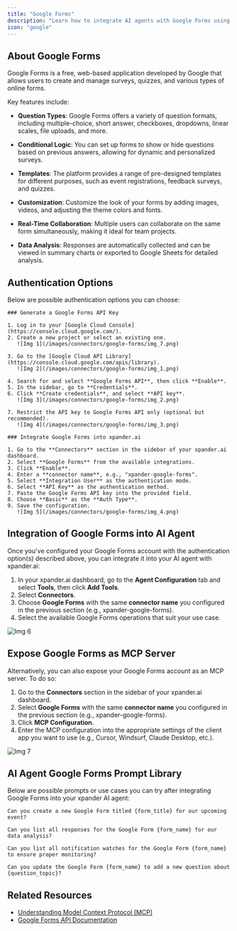 ```yaml
---
title: "Google Forms"
description: "Learn how to integrate AI agents with Google Forms using xpander.ai. Create dynamic, intelligent forms that can automatically analyze responses, provide personalized follow-ups, and streamline data collection."
icon: "google"
---
```


## About Google Forms

Google Forms is a free, web-based application developed by Google that allows users to create and manage surveys, quizzes, and various types of online forms. 

Key features include:

- **Question Types**: Google Forms offers a variety of question formats, including multiple-choice, short answer, checkboxes, dropdowns, linear scales, file uploads, and more. 

- **Conditional Logic**: You can set up forms to show or hide questions based on previous answers, allowing for dynamic and personalized surveys. 

- **Templates**: The platform provides a range of pre-designed templates for different purposes, such as event registrations, feedback surveys, and quizzes.

- **Customization**: Customize the look of your forms by adding images, videos, and adjusting the theme colors and fonts. 

- **Real-Time Collaboration**: Multiple users can collaborate on the same form simultaneously, making it ideal for team projects. 

- **Data Analysis**: Responses are automatically collected and can be viewed in summary charts or exported to Google Sheets for detailed analysis. 


## Authentication Options

Below are possible authentication options you can choose:

<Tabs>

  <Tab title="API Access">

    ### Generate a Google Forms API Key

    1. Log in to your [Google Cloud Console](https://console.cloud.google.com/).  
    2. Create a new project or select an existing one.  
       ![Img 1](/images/connectors/google-forms/img_7.png)

    3. Go to the [Google Cloud API Library](https://console.cloud.google.com/apis/library).  
       ![Img 2](/images/connectors/google-forms/img_1.png)

    4. Search for and select **Google Forms API**, then click **Enable**.  
    5. In the sidebar, go to **Credentials**.  
    6. Click **Create credentials**, and select **API key**.  
       ![Img 3](/images/connectors/google-forms/img_2.png)

    7. Restrict the API key to Google Forms API only (optional but recommended).  
       ![Img 4](/images/connectors/google-forms/img_3.png)

    ### Integrate Google Forms into xpander.ai

    1. Go to the **Connectors** section in the sidebar of your xpander.ai dashboard.  
    2. Select **Google Forms** from the available integrations.  
    3. Click **Enable**.  
    4. Enter a **connector name**, e.g., "xpander-google-forms".  
    5. Select **Integration User** as the authentication mode.  
    6. Select **API Key** as the authentication method.  
    7. Paste the Google Forms API key into the provided field.  
    8. Choose **Basic** as the **Auth Type**.  
    9. Save the configuration.  
       ![Img 5](/images/connectors/google-forms/img_4.png)

  </Tab>

</Tabs>

## Integration of Google Forms into AI Agent

Once you've configured your Google Forms account with the authentication option(s) described above, you can integrate it into your AI agent with xpander.ai:

1. In your xpander.ai dashboard, go to the **Agent Configuration** tab and select **Tools**, then click **Add Tools**. 
2. Select **Connectors**.  
3. Choose **Google Forms** with the same **connector name** you configured in the previous section (e.g., xpander-google-forms).  
4. Select the available Google Forms operations that suit your use case.  

![Img 6](/images/connectors/google-forms/img_5.png)

## Expose Google Forms as MCP Server

Alternatively, you can also expose your Google Forms account as an MCP server. To do so:

1. Go to the **Connectors** section in the sidebar of your xpander.ai dashboard.  
2. Select **Google Forms** with the same **connector name** you configured in the previous section (e.g., xpander-google-forms).  
3. Click **MCP Configuration**.  
4. Enter the MCP configuration into the appropriate settings of the client app you want to use (e.g., Cursor, Windsurf, Claude Desktop, etc.).

![Img 7](/images/connectors/google-forms/img_6.png)

## AI Agent Google Forms Prompt Library

Below are possible prompts or use cases you can try after integrating Google Forms into your xpander AI agent:

```
Can you create a new Google Form titled {form_title} for our upcoming event?
```

````
Can you list all responses for the Google Form {form_name} for our data analysis?
````

```
Can you list all notification watches for the Google Form {form_name} to ensure proper monitoring?
```

```
Can you update the Google Form {form_name} to add a new question about {question_topic}?
```

## Related Resources

- [Understanding Model Context Protocol (MCP)](/docs/05-human-interfaces/04-mcp)
- [Google Forms API Documentation](https://developers.google.com/workspace/forms/api/reference/rest)